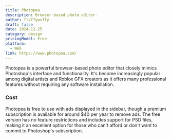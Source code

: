 ```yaml
---
title: Photopea
description: Browser-based photo editor.
author: flvffywvffy
draft: false
date: 2024-12-25
category: design
pricingModel: Free
platform:
  - Web
link: https://www.photopea.com/
---
```


Photopea is a powerful browser-based photo editor that closely mimics Photoshop's
interface and functionality. It's become increasingly popular among digital
artists and Roblox GFX creators as it offers many professional features without
requiring any software installation.

### Cost

Photopea is free to use with ads displayed in the sidebar, though a premium
subscription is available for around $40 per year to remove ads. The free
version has no feature restrictions and includes support for PSD files, making
it an excellent option for those who can't afford or don't want to commit to
Photoshop's subscription.
